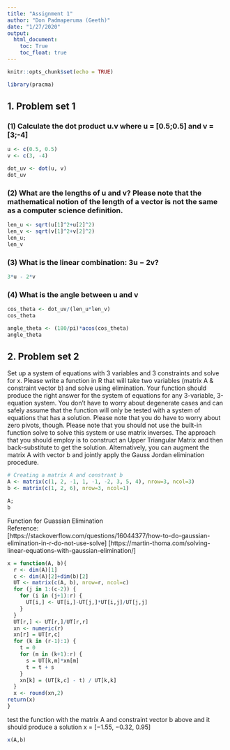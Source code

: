 ---
title: "Assignment 1"
author: "Don Padmaperuma (Geeth)"
date: "1/27/2020"
output: 
  html_document:
    toc: True
    toc_float: true
---

```{r setup, include=FALSE}
knitr::opts_chunk$set(echo = TRUE)
```

```{r}
library(pracma)
```


## 1. Problem set 1

### (1) Calculate the dot product u.v where u = [0.5;0.5] and v = [3;-4]


```{r}

u <- c(0.5, 0.5)
v <- c(3, -4)

dot_uv <- dot(u, v)
dot_uv
```

### (2) What are the lengths of u and v? Please note that the mathematical notion of the length of a vector is not the same as a computer science definition.

```{r}
len_u <- sqrt(u[1]^2+u[2]^2)
len_v <- sqrt(v[1]^2+v[2]^2)
len_u;
len_v
```

### (3) What is the linear combination: 3u − 2v?

```{r}
3*u - 2*v
```

### (4) What is the angle between u and v

```{r}
cos_theta <- dot_uv/(len_u*len_v)
cos_theta
```
```{r}
angle_theta <- (180/pi)*acos(cos_theta)
angle_theta
```

## 2. Problem set 2

Set up a system of equations with 3 variables and 3 constraints and solve for x. Please
write a function in R that will take two variables (matrix A & constraint vector b) and
solve using elimination. Your function should produce the right answer for the system of
equations for any 3-variable, 3-equation system. You don’t have to worry about degenerate
cases and can safely assume that the function will only be tested with a system of equations
that has a solution. Please note that you do have to worry about zero pivots, though. Please
note that you should not use the built-in function solve to solve this system or use matrix
inverses. The approach that you should employ is to construct an Upper Triangular Matrix
and then back-substitute to get the solution. Alternatively, you can augment the matrix
A with vector b and jointly apply the Gauss Jordan elimination procedure.


```{r}
# Creating a matrix A and constrant b
A <- matrix(c(1, 2, -1, 1, -1, -2, 3, 5, 4), nrow=3, ncol=3) 
b <- matrix(c(1, 2, 6), nrow=3, ncol=1)

A;
b
```

Function for Guassian Elimination   
Reference:   
[https://stackoverflow.com/questions/16044377/how-to-do-gaussian-elimination-in-r-do-not-use-solve]
[https://martin-thoma.com/solving-linear-equations-with-gaussian-elimination/]

```{r}
x = function(A, b){
  r <- dim(A)[1]
  c <- dim(A)[2]+dim(b)[2]
  UT <- matrix(c(A, b), nrow=r, ncol=c)
  for (j in 1:(c-2)) {
    for (i in (j+1):r) {
      UT[i,] <- UT[i,]-UT[j,]*UT[i,j]/UT[j,j]  
    }
  }
  UT[r,] <- UT[r,]/UT[r,r]
  xn <- numeric(r)
  xn[r] = UT[r,c]
  for (k in (r-1):1) {
    t = 0
    for (m in (k+1):r) {
      s = UT[k,m]*xn[m]
      t = t + s
    }
    xn[k] = (UT[k,c] - t) / UT[k,k]
  }
  x <- round(xn,2)
return(x)
}
```


test the function with the matrix A and constraint vector b above and it should produce a solution x = [−1.55, −0.32, 0.95]

```{r}
x(A,b)
```

